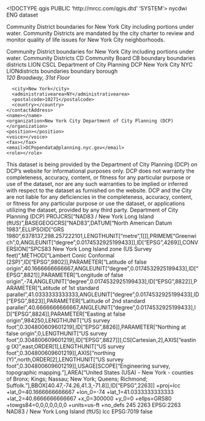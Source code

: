 <!DOCTYPE qgis PUBLIC 'http://mrcc.com/qgis.dtd' 'SYSTEM'>
<qgis version="3.28.0-Firenze">
  <identifier>nycdwi</identifier>
  <parentidentifier></parentidentifier>
  <language>ENG</language>
  <type>dataset</type>
  <title>New York City Community Districts Water Included</title>
  <abstract>Community District boundaries for New York City including portions under water. Community Districts are mandated by the city charter to review and monitor quality of life issues for New York City neighborhoods.

Community District boundaries for New York City including portions under water.</abstract>
  <keywords vocabulary="Search keys">
    <keyword>Community Districts</keyword>
    <keyword>CD</keyword>
    <keyword>Community Board</keyword>
    <keyword>CB</keyword>
    <keyword>boundary</keyword>
    <keyword>boundaries</keyword>
    <keyword>districts</keyword>
    <keyword>LION</keyword>
    <keyword>CSCL</keyword>
    <keyword>Department of City Planning</keyword>
    <keyword>DCP</keyword>
    <keyword>New York City</keyword>
    <keyword>NYC</keyword>
    <keyword>LIONdistricts</keyword>
  </keywords>
  <keywords vocabulary="gmd:topicCategory">
    <keyword>boundaries</keyword>
    <keyword>boundary</keyword>
    <keyword>borough</keyword>
  </keywords>
  <contact>
    <contactAddress>
      <type></type>
      <address>120 Broadway, 31st Floor</address>
      <city>New York</city>
      <administrativearea>NY</administrativearea>
      <postalcode>10271</postalcode>
      <country></country>
    </contactAddress>
    <name></name>
    <organization>New York City Department of City Planning (DCP)</organization>
    <position></position>
    <voice></voice>
    <fax></fax>
    <email>DCPopendata@planning.nyc.gov</email>
    <role></role>
  </contact>
  <links/>
  <fees></fees>
  <constraints type="Security constraints"></constraints>
  <constraints type="Limitations of use">This dataset is being provided by the Department of City Planning (DCP) on DCP’s website for informational purposes only. DCP does not warranty the completeness, accuracy, content, or fitness for any particular purpose or use of the dataset, nor are any such warranties to be implied or inferred with respect to the dataset as furnished on the website. DCP and the City are not liable for any deficiencies in the completeness, accuracy, content, or fitness for any particular purpose or use the dataset, or applications utilizing the dataset, provided by any third party.</constraints>
  <rights>Department of City Planning (DCP)</rights>
  <encoding></encoding>
  <crs>
    <spatialrefsys nativeFormat="Wkt">
      <wkt>PROJCRS["NAD83 / New York Long Island (ftUS)",BASEGEOGCRS["NAD83",DATUM["North American Datum 1983",ELLIPSOID["GRS 1980",6378137,298.257222101,LENGTHUNIT["metre",1]]],PRIMEM["Greenwich",0,ANGLEUNIT["degree",0.0174532925199433]],ID["EPSG",4269]],CONVERSION["SPCS83 New York Long Island zone (US Survey feet)",METHOD["Lambert Conic Conformal (2SP)",ID["EPSG",9802]],PARAMETER["Latitude of false origin",40.1666666666667,ANGLEUNIT["degree",0.0174532925199433],ID["EPSG",8821]],PARAMETER["Longitude of false origin",-74,ANGLEUNIT["degree",0.0174532925199433],ID["EPSG",8822]],PARAMETER["Latitude of 1st standard parallel",41.0333333333333,ANGLEUNIT["degree",0.0174532925199433],ID["EPSG",8823]],PARAMETER["Latitude of 2nd standard parallel",40.6666666666667,ANGLEUNIT["degree",0.0174532925199433],ID["EPSG",8824]],PARAMETER["Easting at false origin",984250,LENGTHUNIT["US survey foot",0.304800609601219],ID["EPSG",8826]],PARAMETER["Northing at false origin",0,LENGTHUNIT["US survey foot",0.304800609601219],ID["EPSG",8827]]],CS[Cartesian,2],AXIS["easting (X)",east,ORDER[1],LENGTHUNIT["US survey foot",0.304800609601219]],AXIS["northing (Y)",north,ORDER[2],LENGTHUNIT["US survey foot",0.304800609601219]],USAGE[SCOPE["Engineering survey, topographic mapping."],AREA["United States (USA) - New York - counties of Bronx; Kings; Nassau; New York; Queens; Richmond; Suffolk."],BBOX[40.47,-74.26,41.3,-71.8]],ID["EPSG",2263]]</wkt>
      <proj4>+proj=lcc +lat_0=40.1666666666667 +lon_0=-74 +lat_1=41.0333333333333 +lat_2=40.6666666666667 +x_0=300000 +y_0=0 +ellps=GRS80 +towgs84=0,0,0,0,0,0,0 +units=us-ft +no_defs</proj4>
      <srsid>245</srsid>
      <srid>2263</srid>
      <authid>EPSG:2263</authid>
      <description>NAD83 / New York Long Island (ftUS)</description>
      <projectionacronym>lcc</projectionacronym>
      <ellipsoidacronym>EPSG:7019</ellipsoidacronym>
      <geographicflag>false</geographicflag>
    </spatialrefsys>
  </crs>
  <extent>
    <spatial minx="-74.26037999999999784" maxy="40.91769099999999781" dimensions="2" maxz="0" crs="EPSG:2263" miny="40.47721099999999694" maxx="-73.69920600000000377" minz="0"/>
  </extent>
</qgis>
